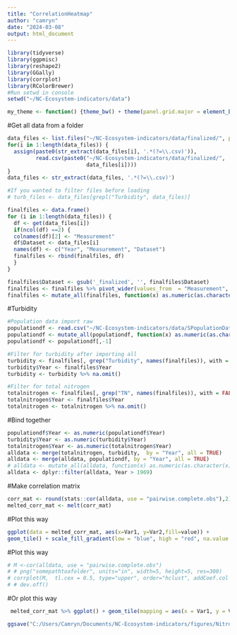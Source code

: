 ```yaml
---
title: "CorrelationHeatmap"
author: "camryn"
date: "2024-03-08"
output: html_document
---
```


```r
library(tidyverse)
library(ggpmisc)
library(reshape2)
library(GGally)
library(corrplot)
library(RColorBrewer)
#Run setwd in console
setwd("~/NC-Ecosystem-indicators/data")

my_theme <- function() {theme_bw() + theme(panel.grid.major = element_blank(), panel.grid.minor = element_blank(), plot.title = element_text(size=12, face= "bold", colour= "black"), axis.title.x = element_text(size=12, face="bold", colour = "black"), axis.title.y = element_text(size=12, face="bold", colour = "black"))}
```

#Get all data from a folder
```r
data_files <- list.files("~/NC-Ecosystem-indicators/data/finalized/", pattern="*.csv")
for(i in 1:length(data_files)) { 
  assign(paste0(str_extract(data_files[i], '.*(?=\\.csv)')), 
         read.csv(paste0("~/NC-Ecosystem-indicators/data/finalized/",
                         data_files[i])))
}
data_files <- str_extract(data_files, '.*(?=\\.csv)')

#If you wanted to filter files before loading
# turb_files <- data_files[grepl("Turbidity", data_files)]

finalfiles <- data.frame()
for (i in 1:length(data_files)) {
  df <- get(data_files[i])
  if(ncol(df) ==2) {
  colnames(df)[2] <- "Measurement"
  df$Dataset <- data_files[i]
  names(df) <- c("Year", "Measurement", "Dataset")
  finalfiles <- rbind(finalfiles, df)
  }
}

finalfiles$Dataset <- gsub('_finalized', '', finalfiles$Dataset)
finalfiles <- finalfiles %>% pivot_wider(values_from  = "Measurement", names_from = "Dataset")
finalfiles <- mutate_all(finalfiles, function(x) as.numeric(as.character(x)))
```

#Turbidity
```r
#Population data import raw
populationdf <- read.csv("~/NC-Ecosystem-indicators/data/SPopulationData1970_SC.csv")
populationdf <- mutate_all(populationdf, function(x) as.numeric(as.character(x)))
populationdf <- populationdf[,-1] 

#Filter for turbidity after importing all
turbidity <- finalfiles[, grep("Turbidity", names(finalfiles)), with = FALSE]
turbidity$Year <- finalfiles$Year
turbidity <- turbidity %>% na.omit()

#Filter for total nitrogen
totalnitrogen <- finalfiles[, grep("TN", names(finalfiles)), with = FALSE]
totalnitrogen$Year <- finalfiles$Year
totalnitrogen <- totalnitrogen %>% na.omit()

```

#Bind together
```r
populationdf$Year <- as.numeric(populationdf$Year)
turbidity$Year <- as.numeric(turbidity$Year)
totalnitrogen$Year <- as.numeric(totalnitrogen$Year)
alldata <- merge(totalnitrogen, turbidity,  by = "Year", all = TRUE)
alldata <- merge(alldata, populationdf, by = "Year", all = TRUE)
# alldata <- mutate_all(alldata, function(x) as.numeric(as.character(x)))
alldata <- dplyr::filter(alldata, Year > 1969)
```

#Make correlation matrix
```r
corr_mat <- round(stats::cor(alldata, use = "pairwise.complete.obs"),2)
melted_corr_mat <- melt(corr_mat)
```

#Plot this way
```r
ggplot(data = melted_corr_mat, aes(x=Var1, y=Var2,fill=value)) +
geom_tile() + scale_fill_gradient(low = "blue", high = "red", na.value = NA) + my_theme() + theme(axis.text.x = element_text(angle = 90, vjust = 0.5, hjust=1)) + labs(title = "Pairwise Correlations", x = "Correlate", y = "Variable", fill = "Coefficient")
```

#Plot this way
```r
# M <-cor(alldata, use = "pairwise.complete.obs")
# # png("somepathtoafolder", units="in", width=5, height=5, res=300)
# corrplot(M,  tl.cex = 0.5, type="upper", order="hclust", addCoef.col = 1, number.cex = 0.5, col=brewer.pal(n=8, name="RdYlBu"), title= "Indicators Pairwise Correlations", mar=c(0,0,1,0))
# # dev.off()
```

#Or plot this way
```r
 melted_corr_mat %>% ggplot() + geom_tile(mapping = aes(x = Var1, y = Var2, fill = value), size = 1, width = 0.9, height = 0.9) + scale_fill_distiller(palette = "RdBu", limits = c(-1, 1))  + labs(title = "Population and Water Quality Pairwise Correlations", x = "Correlate", y = "Correlate", fill = "Correlation Coefficient") + my_theme() + theme(axis.text.x = element_text(angle = 90, vjust = 0.5, hjust=1))

ggsave("C:/Users/Camryn/Documents/NC-Ecosystem-indicators/figures/NitrogenPopulationTurbidityHeatmap_SC.png", width = 10, height = 8, units = "in")
```



